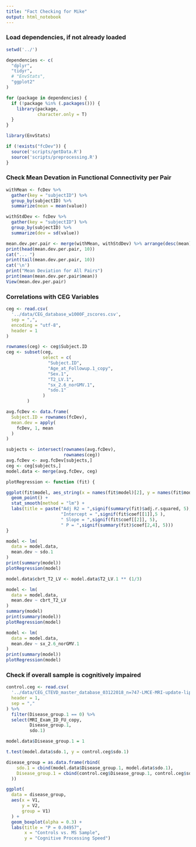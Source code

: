 ```yaml
---
title: "Fact Checking for Mike"
output: html_notebook
---
```


### Load dependencies, if not already loaded 
```r

setwd('../')

dependencies <- c(
  "dplyr",
  "tidyr",
  # "EnvStats",
  "ggplot2"
)

for (package in dependencies) {
  if (!package %in% (.packages())) {
    library(package,
            character.only = T)
  }
}

library(EnvStats)

if (!exists("fcDev")) {
  source('scripts/getData.R')
  source('scripts/preprocessing.R')
}

```
### Check Mean Devation in Functional Connectivity per Pair
```r

withMean <- fcDev %>%
  gather(key = "subjectID") %>%
  group_by(subjectID) %>%
  summarize(mean = mean(value))

withStdDev <- fcDev %>%
  gather(key = "subjectID") %>%
  group_by(subjectID) %>%
  summarize(dev = sd(value))

mean.dev.per.pair <- merge(withMean, withStdDev) %>% arrange(desc(mean))
print(head(mean.dev.per.pair, 10))
cat("... ")
print(tail(mean.dev.per.pair, 10))
cat('\n')
print("Mean Deviation for All Pairs")
print(mean(mean.dev.per.pair$mean))
View(mean.dev.per.pair)

```
### Correlations with CEG Variables
```r

ceg <- read.csv(
  '../data/CEG_database_w1000F_zscores.csv',
  sep = ",", 
  encoding = "utf-8", 
  header = 1
)

rownames(ceg) <- ceg$Subject.ID
ceg <- subset(ceg, 
              select = c(
                "Subject.ID",
                "Age_at_Followup.1_copy",
                "Sex.1",
                "T2_LV.1",
                "sx_2.6_norGMV.1",
                "sdo.1"
              )
        ) 

```

```r

avg.fcDev <- data.frame(
  Subject.ID = rownames(fcDev),
  mean.dev = apply(
    fcDev, 1, mean
  )
)

```

```r

subjects <- intersect(rownames(avg.fcDev),
                      rownames(ceg))
avg.fcDev <- avg.fcDev[subjects,]
ceg <- ceg[subjects,]
model.data <- merge(avg.fcDev, ceg)

```

```r

plotRegression <- function (fit) {

ggplot(fit$model, aes_string(x = names(fit$model)[2], y = names(fit$model)[1])) + 
  geom_point() +
  stat_smooth(method = "lm") +
  labs(title = paste("Adj R2 = ",signif(summary(fit)$adj.r.squared, 5),
                     "Intercept = ",signif(fit$coef[[1]],5 ),
                     " Slope = ",signif(fit$coef[[2]], 5),
                     " P = ",signif(summary(fit)$coef[2,4], 5)))
}

```

```r

model <- lm(
  data = model.data,
  mean.dev ~ sdo.1 
)
print(summary(model))
plotRegression(model)

```

```r

model.data$cbrt_T2_LV <- model.data$T2_LV.1 ** (1/3)

model <- lm(
  data = model.data,
  mean.dev ~ cbrt_T2_LV
)
summary(model)
print(summary(model))
plotRegression(model)

```

```r

model <- lm(
  data = model.data,
  mean.dev ~ sx_2.6_norGMV.1
)
print(summary(model))
plotRegression(model)

```
### Check if overall sample is cognitively impaired
```r

control.ceg <- read.csv(
  '../data/CEG_CTEVD_master_database_03122018_n=747-LMCE-MRI-update-lipids-disconnectome_hemostasis_cortical.csv',
  header = 1,
  sep = ","
) %>%
  filter(Disease_group.1 == 0) %>%
  select(MRI_Exam_ID_FU_copy, 
         Disease_group.1,
         sdo.1)

model.data$Disease_group.1 = 1

```

``` r

t.test(model.data$sdo.1, y = control.ceg$sdo.1)

disease_group = as.data.frame(rbind(
    sdo.1 = cbind(model.data$Disease_group.1, model.data$sdo.1),
    Disease_group.1 = cbind(control.ceg$Disease_group.1, control.ceg$sdo.1)
  ))

ggplot(
  data = disease_group,
  aes(x = V1,
      y = V2, 
      group = V1)
  ) + 
  geom_boxplot(alpha = 0.3) + 
  labs(title = "P = 0.04957",
       x = "Controls vs. MS Sample",
       y = "Cognitive Processing Speed")

```



